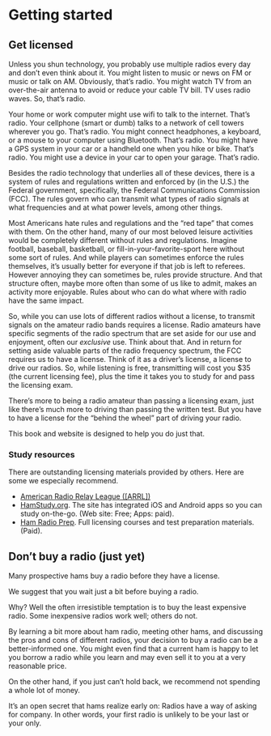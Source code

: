 # Getting started

## Get licensed {-}

Unless you shun technology, you probably use multiple radios every day and don't even think about it.
You might listen to music or news on FM or music or talk on AM. Obviously, that's radio.
You might watch TV from an over-the-air antenna to avoid or reduce your cable TV bill. 
TV uses radio waves. So, that's radio.

Your home or work computer might use wifi to talk to the internet. That's radio.
Your cellphone (smart or dumb) talks to a network of cell towers wherever you go.
That's radio.
You might connect headphones, a keyboard, or a mouse to your computer using Bluetooth. That's radio.
You might have a GPS system in your car or a handheld one when you hike or bike. That's radio.
You might use a device in your car to open your garage. That's radio.

Besides the radio technology that underlies all of these devices, there is a system of rules and regulations written and enforced by (in the U.S.) the Federal government, specifically, the Federal Communications Commission (FCC).
The rules govern who can transmit what types of radio signals at what frequencies and at what power levels, among other things.

Most Americans hate rules and regulations and the "red tape" that comes with them.
On the other hand, many of our most beloved leisure activities would be completely different without rules and regulations.
Imagine football, baseball, basketball, or fill-in-your-favorite-sport here without some sort of rules.
And while players can sometimes enforce the rules themselves, it's usually better for everyone if that job is left to referees.
However annoying they can sometimes be, rules provide structure.
And that structure often, maybe more often than some of us like to admit, makes an activity more enjoyable.
Rules about who can do what where with radio have the same impact.

So, while you can use lots of different radios without a license, to transmit signals on the amateur radio bands requires a license.
Radio amateurs have specific segments of the radio spectrum that are set aside for our  use and enjoyment, often our *exclusive* use.
Think about that.
And in return for setting aside valuable parts of the radio frequency spectrum, the FCC requires us to have a license.
Think of it as a driver's license, a license to drive our radios.
So, while listening is free, transmitting will cost you $35 (the current licensing fee), plus the time it takes you to study for and pass the licensing exam.

There's more to being a radio amateur than passing a licensing exam, just like there's much more to driving than passing the written test.
But you have to have a license for the "behind the wheel" part of driving your radio.

This book and website is designed to help you do just that.

### Study resources {-}

There are outstanding licensing materials provided by others. 
Here are some we especially recommend.

- [American Radio Relay League ([ARRL])](http://www.arrl.org/licensing-education-training)
- [HamStudy.org](https://hamstudy.org). The site has integrated iOS and Android apps so you can study on-the-go. (Web site: Free; Apps: paid).
- [Ham Radio Prep](https://hamradioprep.com). Full licensing courses and test preparation materials. (Paid).

## Don't buy a radio (just yet) {-}

Many prospective hams buy a radio before they have a license.

We suggest that you wait just a bit before buying a radio.

Why? Well the often irresistible temptation is to buy the least expensive radio. Some inexpensive radios work well; others do not.

By learning a bit more about ham radio, meeting other hams, and discussing the pros and cons of different radios, your decision to buy a radio can be a better-informed one.
You might even find that a current ham is happy to let you borrow a radio while you learn and may even sell it to you at a very reasonable price.

On the other hand, if you just can't hold back, we recommend not spending a whole lot of money.

It's an open secret that hams realize early on: Radios have a way of asking for company.
In other words, your first radio is unlikely to be your last or your only.
